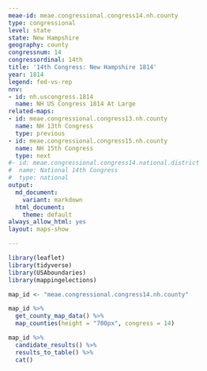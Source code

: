 ```yaml
---
meae-id: meae.congressional.congress14.nh.county
type: congressional
level: state
state: New Hampshire
geography: county
congressnum: 14
congressordinal: 14th
title: '14th Congress: New Hampshire 1814'
year: 1814
legend: fed-vs-rep
nnv:
- id: nh.uscongress.1814
  name: NH US Congress 1814 At Large
related-maps:
- id: meae.congressional.congress13.nh.county
  name: NH 13th Congress
  type: previous
- id: meae.congressional.congress15.nh.county
  name: NH 15th Congress
  type: next
#- id: meae.congressional.congress14.national.district
#  name: National 14th Congress
#  type: national
output:
  md_document:
    variant: markdown
  html_document:
    theme: default
always_allow_html: yes
layout: maps-show

---
```


```r
library(leaflet)
library(tidyverse)
library(USAboundaries)
library(mappingelections)

map_id <- "meae.congressional.congress14.nh.county"
```

<div class="map">

```r
map_id %>%
  get_county_map_data() %>%
  map_counties(height = "700px", congress = 14)
```

</div>

<div class="results-table">

```r
map_id %>%
  candidate_results() %>%
  results_to_table() %>%
  cat()
```

</div>
